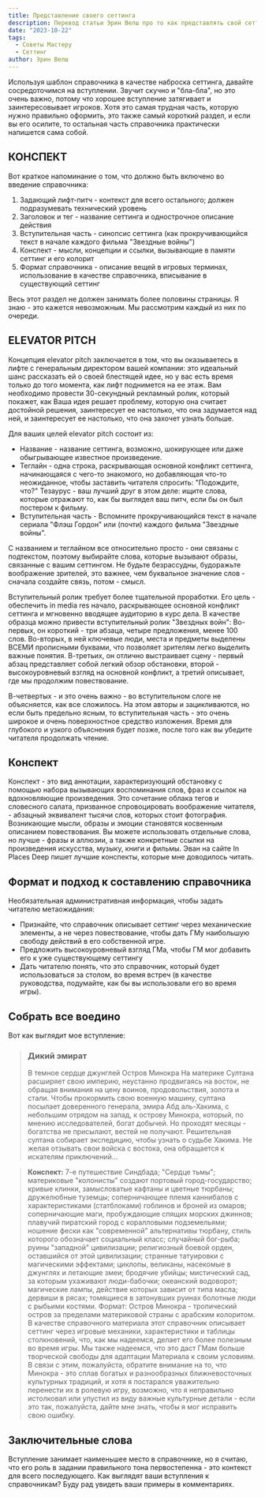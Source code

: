 ```yaml
---
title: Представление своего сеттинга
description: Перевод статьи Эрин Велш про то как представлять свой сеттинг широкой аудитории
date: "2023-10-22"
tags:
  - Советы Мастеру
  - Сеттинг
author: Эрин Велш
---
```


Используя шаблон справочника в качестве наброска сеттинга, давайте сосредоточимся на вступлении. Звучит скучно и "бла-бла", но это очень важно, потому что хорошее вступление затягивает и заинтересовывает игроков. Хотя это самая трудная часть, которую нужно правильно оформить, это также самый короткий раздел, и если вы его осилите, то остальная часть справочника практически напишется сама собой.

## КОНСПЕКТ

Вот краткое напоминание о том, что должно быть включено во введение справочника:

1. Задающий лифт-питч - контекст для всего остального; должен подразумевать технический уровень
2. Заголовок и тег - название сеттинга и однострочное описание действия
3. Вступительная часть - синопсис сеттинга (как прокручивающийся текст в начале каждого фильма "Звездные войны")
4. Конспект - мысли, концепции и ссылки, вызывающие в памяти сеттинг и его колорит
5. Формат справочника - описание вещей в игровых терминах, использование в качестве справочника, вписывание в существующий сеттинг

Весь этот раздел не должен занимать более половины страницы. Я знаю - это кажется невозможным. Мы рассмотрим каждый из них по очереди.

## ELEVATOR PITCH

Концепция elevator pitch заключается в том, что вы оказываетесь в лифте с генеральным директором вашей компании: это идеальный шанс рассказать ей о своей блестящей идее, но у вас есть время только до того момента, как лифт поднимется на ее этаж. Вам необходимо провести 30-секундный рекламный ролик, который покажет, как Ваша идея решает проблему, которую она считает достойной решения, заинтересует ее настолько, что она задумается над ней, и заинтересует ее настолько, что она захочет узнать больше.

Для ваших целей elevator pitch состоит из:

- Название - название сеттинга, возможно, шокирующее или даже обыгрывающее известное произведение.
- Теглайн - одна строка, раскрывающая основной конфликт сеттинга, начинающаяся с чего-то знакомого, но добавляющая что-то неожиданное, чтобы заставить читателя спросить: "Подождите, что?" Тезаурус - ваш лучший друг в этом деле: ищите слова, которые отражают то, как бы выглядел ваш питч, если бы он был постером к фильму.
- Вступительная часть - Вспомните прокручивающийся текст в начале сериала "Флэш Гордон" или (почти) каждого фильма "Звездные войны".

С названием и теглайном все относительно просто - они связаны с подтекстом, поэтому выбирайте слова, которые вызывают образы, связанные с вашим сеттингом. Не будьте безрассудны, будоражьте воображение зрителей, это важнее, чем буквальное значение слов - сначала создайте связь, потом - смысл.

Вступительный ролик требует более тщательной проработки. Его цель - обеспечить in media res начало, раскрывающее основной конфликт сеттинга и мгновенно вводящее аудиторию в курс дела. В качестве образца можно привести вступительный ролик "Звездных войн": Во-первых, он короткий - три абзаца, четыре предложения, менее 100 слов. Во-вторых, в ней ключевые люди, места и предметы выделены ВСЕМИ прописными буквами, что позволяет зрителям легко выделить важные понятия. В-третьих, он отлично выстраивает сцену - первый абзац представляет собой легкий обзор обстановки, второй - высокоуровневый взгляд на основной конфликт, а третий описывает, где мы продолжим повествование.

В-четвертых - и это очень важно - во вступительном слоге не объясняется, как все сложилось. На этом авторы и зацикливаются, но если быть предельно ясным, то вступительная часть - это очень широкое и очень поверхностное средство изложения. Время для глубокого и узкого объяснения будет позже, после того как вы убедите читателя продолжать чтение.

## Конспект

Конспект - это вид аннотации, характеризующий обстановку с помощью набора вызывающих воспоминания слов, фраз и ссылок на вдохновляющие произведения. Это сочетание облака тегов и словесного салата, призванное спровоцировать воображение читателя, - абзацный эквивалент тысячи слов, которых стоит фотография. Возникающие мысли, образы и эмоции становятся косвенным описанием повествования. Вы можете использовать отдельные слова, но лучше - фразы и аллюзии, а также конкретные ссылки на произведения искусства, музыку, книги и фильмы. Эван на сайте In Places Deep пишет лучшие конспекты, которые мне доводилось читать.

## Формат и подход к составлению справочника

Необязательная административная информация, чтобы задать читателю метаожидания:

- Признайте, что справочник описывает сеттинг через механические элементы, а не через повествование, чтобы дать ГМу наибольшую свободу действий в его собственной игре.
- Предложить высокоуровневый взгляд ГМа, чтобы ГМ мог добавить его к уже существующему сеттингу
- Дать читателю понять, что это справочник, который будет использоваться за столом, во время встреч (в качестве руководства, подумайте, как бы вы использовали его во время игры).

## Собрать все воедино

Вот как выглядит мое вступление:

> ### Дикий эмират
>
> В темное сердце джунглей Остров Минокра
> На материке Султана расширяет свою империю, неустанно продвигаясь на восток, не обращая внимания на цену воинов, продовольствия, золота и стали. Чтобы прокормить свою военную машину, султана посылает доверенного генерала, эмира Абд аль-Хакима, с небольшим отрядом на запад, к острову Минокра, который, по мнению исследователей, богат добычей. Но проходят месяцы - богатства не присылают, вестей не получают. Решительная султана собирает экспедицию, чтобы узнать о судьбе Хакима. Не желая отзывать свои войска с востока, она обращается к искателям приключений...

> **Конспект:** 7-е путешествие Синдбада; "Сердце тьмы"; материковые "колонисты" создают портовый город-государство; кривые клинки, замысловатые кафтаны и цветные тюрбаны; дружелюбные туземцы; соперничающее племя каннибалов с характеристиками (статблоками) гоблинов и броней из омаров; соперничающие маги, пробуждающие спящих морских джиннов; плавучий пиратский город с коралловыми подземельями; ношение фески как "современной" альтернативы тюрбану, стиль которого обозначает социальный класс; случайный бог-рыба; руины "западной" цивилизации; религиозный боевой орден, оставшийся от этой цивилизации; странные татуировки с магическими эффектами; циклопы, великаны, насекомые в джунглях и летающие змеи; бродячие убийцы; мистический сад, за которым ухаживают люди-бабочки; океанский водоворот; магические лампы, действие которых зависит от типа масла; дервиши в рясах; томящиеся в затонувших руинах болотные люди с рыбьими костями.
> Формат: Остров Минокра - тропический остров за пределами материковой страны с арабским колоритом. В качестве справочного материала этот справочник описывает сеттинг через игровые механики, характеристики и таблицы столкновений, что, как мы надеемся, делает его более полезным во время игры. Мы также надеемся, что это даст ГМам больше творческой свободы для адаптации Материала к своим условиям. В связи с этим, пожалуйста, обратите внимание на то, что Минокра - это сплав богатых и разнообразных ближневосточных культурных традиций, и хотя я постарался уважительно перенести их в ролевую игру, возможно, что я неправильно истолковал или упустил из виду важные культурные детали - если это так, пожалуйста, дайте мне знать, чтобы я мог исправить свою ошибку.

## Заключительные слова

Вступление занимает наименьшее место в справочнике, но я считаю, что его роль в задании правильного тона первостепенна - это контекст для всего последующего. Как выглядят ваши вступления к справочникам? Буду рад увидеть ваши примеры в комментариях.
